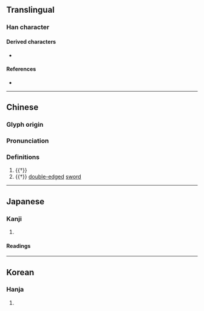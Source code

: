 {{also|創|刃}}
{{character info/new}}
==Translingual==

===Han character===
{{Han char|rn=18|rad=刀|as=02|sn=4|four=|canj=SHC|ids=⿰刃丶}}

====Derived characters====
* {{l|mul|[[梁]], [[粱]], [[𥞹]], [[𪲠]], [[𬃒]]/[[𬂾]], [[𫿼]], [[𥾠]], [[𠛂]], [[䘐]], [[刱]], [[剙]], [[𬔚]], [[𠟐]]}}

====References====
* {{Han ref|kx=0136.030|dkj=01852|dj=0304.110|hdz=10323.010|uh=5205|ud=20997}}

----

==Chinese==
{{zh-forms}}

===Glyph origin===
{{Han etym}}

===Pronunciation===
{{zh-pron
|m=chuāng
|c=cong1
|mc=
|oc=y
|ma=
|cat=n
}}

===Definitions===
{{zh-hanzi}}

# {{†}} {{zh-alt-form|創|tr=chuāng|[[injury]]}}
# {{†}} [[double-edged]] [[sword]]

----

==Japanese==

===Kanji===
{{ja-kanji|grade=|rs=刀02}}

# {{altform|lang=ja|創||[[injury]]|sort=そう}}

====Readings====
{{ja-readings
|goon=しょう<しやう
|kanon=そう<さう
|kun=きず-, きずつ-ける
}}

----

==Korean==

===Hanja===
{{ko-hanja|hangeul=창|rv=chang|mr=ch'ang|y=chang}}

# {{defn|lang=ko|sort=刀02}}